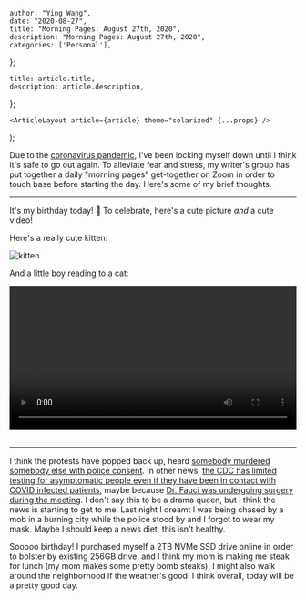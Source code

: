 

    author: "Ying Wang",
    date: "2020-08-27",
    title: "Morning Pages: August 27th, 2020",
    description: "Morning Pages: August 27th, 2020",
    categories: ['Personal'],
};

    title: article.title,
    description: article.description,
};

    <ArticleLayout article={article} theme="solarized" {...props} />
);


Due to the [coronavirus
pandemic](https://en.wikipedia.org/wiki/2019-20_coronavirus_pandemic), I've been
locking myself down until I think it's safe to go out again. To alleviate fear
and stress, my writer's group has put together a daily "morning pages"
get-together on Zoom in order to touch base before starting the day. Here's some
of my brief thoughts.

---

It's my birthday today! :tada: To celebrate, here's a cute picture _and_ a cute
video!

Here's a really cute kitten:

![kitten](/img/posts/2020/08/27/morning_pages.jpg)

And a little boy reading to a cat:

<!-- https://stackoverflow.com/a/26276254 -->
<video style="width: 100%; width: -moz-available; width: -webkit-fill-available; width: fill-available; max-width: 100%;" controls>
    <source src="/video/posts/2020/08/27/morning_pages.mp4" type="video/mp4">
    Your browser does not support HTML5 video.
</video>
<br/>
<br/>

---

I think the protests have popped back up, heard [somebody murdered somebody else
with police
consent](https://www.chicagotribune.com/news/breaking/ct-kenosha-wisconsin-protesters-shot-jacob-blake-20200826-2whqqtogjrcx5db5zfdkuw374y-story.html).
In other news, [the CDC has limited testing for asymptomatic people even if they
have been in contact with COVID infected
patients](https://www.cnbc.com/2020/08/26/cdc-quietly-revises-coronavirus-guidance-to-downplay-importance-of-testing-for-asymptomatic-people.html),
maybe because [Dr. Fauci was undergoing surgery during the
meeting](https://www.msn.com/en-us/news/politics/fauci-says-he-was-under-anesthesia-when-cdc-changed-covid-19-testing-guidelines/ar-BB18p0Wp).
I don't say this to be a drama queen, but I think the news is starting to get to
me. Last night I dreamt I was being chased by a mob in a burning city while the
police stood by and I forgot to wear my mask. Maybe I should keep a news diet,
this isn't healthy.

Sooooo birthday! I purchased myself a 2TB NVMe SSD drive online in order to
bolster by existing 256GB drive, and I think my mom is making me steak for lunch
(my mom makes some pretty bomb steaks). I might also walk around the
neighborhood if the weather's good. I think overall, today will be a pretty good
day.
